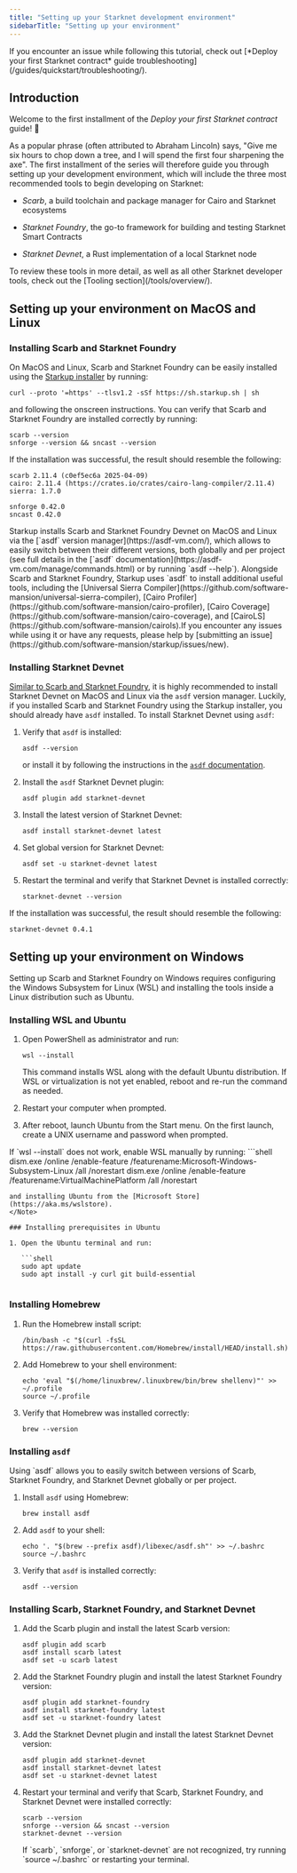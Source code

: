 ```yaml
---
title: "Setting up your Starknet development environment"
sidebarTitle: "Setting up your environment"
---
```


<Warning>
If you encounter an issue while following this tutorial, check out [*Deploy your first Starknet contract* guide troubleshooting](/guides/quickstart/troubleshooting/).
</Warning>

## Introduction

Welcome to the first installment of the *Deploy your first Starknet contract* guide! 🥇

As a popular phrase (often attributed to Abraham Lincoln) says, "Give me six hours to chop down a tree, and I will spend the first four sharpening the axe". The first installment of the series will therefore guide you through setting up your development environment, which will include the three most recommended tools to begin developing on Starknet:

* *Scarb*, a build toolchain and package manager for Cairo and Starknet ecosystems

* *Starknet Foundry*, the go-to framework for building and testing Starknet Smart Contracts

* *Starknet Devnet*, a Rust implementation of a local Starknet node

<Tip>
To review these tools in more detail, as well as all other Starknet developer tools, check out the [Tooling section](/tools/overview/).
</Tip>

## Setting up your environment on MacOS and Linux

### Installing Scarb and Starknet Foundry

On MacOS and Linux, Scarb and Starknet Foundry can be easily installed using the [Starkup installer](https://github.com/software-mansion/starkup) by running:

```shell
curl --proto '=https' --tlsv1.2 -sSf https://sh.starkup.sh | sh

```

and following the onscreen instructions. You can verify that Scarb and Starknet Foundry are installed correctly by running:

```shell
scarb --version
snforge --version && sncast --version

```

If the installation was successful, the result should resemble the following:

```shell
scarb 2.11.4 (c0ef5ec6a 2025-04-09)
cairo: 2.11.4 (https://crates.io/crates/cairo-lang-compiler/2.11.4)
sierra: 1.7.0

snforge 0.42.0
sncast 0.42.0

```

<Note>
Starkup installs Scarb and Starknet Foundry Devnet on MacOS and Linux via the [`asdf` version manager](https://asdf-vm.com/), which allows to easily switch between their different versions, both globally and per project (see full details in the [`asdf` documentation](https://asdf-vm.com/manage/commands.html) or by running `asdf --help`). Alongside Scarb and Starknet Foundry, Starkup uses `asdf` to install additional useful tools, including the [Universal Sierra Compiler](https://github.com/software-mansion/universal-sierra-compiler), [Cairo Profiler](https://github.com/software-mansion/cairo-profiler), [Cairo Coverage](https://github.com/software-mansion/cairo-coverage), and [CairoLS](https://github.com/software-mansion/cairols).If you encounter any issues while using it or have any requests, please help by [submitting an issue](https://github.com/software-mansion/starkup/issues/new).
</Note>

### Installing Starknet Devnet

[Similar to Scarb and Starknet Foundry](/guides/quickstart/environment-setup#installing-scarb-and-starknet-foundry), it is highly recommended to install Starknet Devnet on MacOS and Linux via the `asdf` version manager. Luckily, if you installed Scarb and Starknet Foundry using the Starkup installer, you should already have `asdf` installed. To install Starknet Devnet using `asdf`:

1. Verify that `asdf` is installed:

   ```shell
   asdf --version
   
   ```

   or install it by following the instructions in the [`asdf` documentation](https://asdf-vm.com/guide/getting-started.html).

2. Install the `asdf` Starknet Devnet plugin:

   ```shell
   asdf plugin add starknet-devnet
   
   ```

3. Install the latest version of Starknet Devnet:

   ```shell
   asdf install starknet-devnet latest
   
   ```

4. Set global version for Starknet Devnet:

   ```shell
   asdf set -u starknet-devnet latest
   
   ```

5. Restart the terminal and verify that Starknet Devnet is installed correctly:

   ```shell
   starknet-devnet --version
   
   ```

If the installation was successful, the result should resemble the following:

```shell
starknet-devnet 0.4.1

```

## Setting up your environment on Windows

Setting up Scarb and Starknet Foundry on Windows requires configuring the Windows Subsystem for Linux (WSL) and installing the tools inside a Linux distribution such as Ubuntu.

### Installing WSL and Ubuntu

1. Open PowerShell as administrator and run:

   ```shell
   wsl --install
   
   ```

   This command installs WSL along with the default Ubuntu distribution. If WSL or virtualization is not yet enabled, reboot and re-run the command as needed.

2. Restart your computer when prompted.

3. After reboot, launch Ubuntu from the Start menu. On the first launch, create a UNIX username and password when prompted.

<Note>
If `wsl --install` does not work, enable WSL manually by running:
```shell
dism.exe /online /enable-feature /featurename:Microsoft-Windows-Subsystem-Linux /all /norestart
dism.exe /online /enable-feature /featurename:VirtualMachinePlatform /all /norestart

```
and installing Ubuntu from the [Microsoft Store](https://aka.ms/wslstore).
</Note>

### Installing prerequisites in Ubuntu

1. Open the Ubuntu terminal and run:

   ```shell
   sudo apt update
   sudo apt install -y curl git build-essential
   
   ```

### Installing Homebrew

1. Run the Homebrew install script:

   ```shell
   /bin/bash -c "$(curl -fsSL https://raw.githubusercontent.com/Homebrew/install/HEAD/install.sh)"
   
   ```

2. Add Homebrew to your shell environment:

   ```shell
   echo 'eval "$(/home/linuxbrew/.linuxbrew/bin/brew shellenv)"' >> ~/.profile
   source ~/.profile
   
   ```

3. Verify that Homebrew was installed correctly:

   ```shell
   brew --version
   
   ```

### Installing `asdf`

<Note>
Using `asdf` allows you to easily switch between versions of Scarb, Starknet Foundry, and Starknet Devnet globally or per project.
</Note>

1. Install `asdf` using Homebrew:

   ```shell
   brew install asdf
   
   ```

2. Add `asdf` to your shell:

   ```shell
   echo '. "$(brew --prefix asdf)/libexec/asdf.sh"' >> ~/.bashrc
   source ~/.bashrc
   
   ```

3. Verify that `asdf` is installed correctly:

   ```shell
   asdf --version
   
   ```

### Installing Scarb, Starknet Foundry, and Starknet Devnet

1. Add the Scarb plugin and install the latest Scarb version:

   ```shell
   asdf plugin add scarb
   asdf install scarb latest
   asdf set -u scarb latest
   
   ```

2. Add the Starknet Foundry plugin and install the latest Starknet Foundry version:

   ```shell
   asdf plugin add starknet-foundry
   asdf install starknet-foundry latest
   asdf set -u starknet-foundry latest
   
   ```

3. Add the Starknet Devnet plugin and install the latest Starknet Devnet version:

   ```shell
   asdf plugin add starknet-devnet
   asdf install starknet-devnet latest
   asdf set -u starknet-devnet latest
   
   ```

4. Restart your terminal and verify that Scarb, Starknet Foundry, and Starknet Devnet were installed correctly:

   ```shell
   scarb --version
   snforge --version && sncast --version
   starknet-devnet --version
   
   ```

   <Tip>
   If `scarb`, `snforge`, or `starknet-devnet` are not recognized, try running `source ~/.bashrc` or restarting your terminal.
   </Tip>
